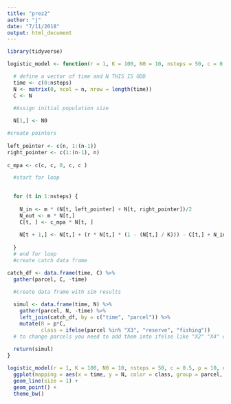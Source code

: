 ```yaml
---
title: "prez2"
author: "j"
date: "7/11/2018"
output: html_document
---
```


```r
library(tidyverse)

```

```r

logistic_model <- function(r = 1, K = 100, N0 = 10, nsteps = 50, c = 0.5, p = 10, n = 5, m = 0.2){

  # define a vector of time and N THIS IS ODD
  time <- c(0:nsteps)
  N <- matrix(0, ncol = n, nrow = length(time))
  C <- N

  #Assign initial population size
  
  N[1,] <- N0

#create pointers
  
left_pointer <- c(n, 1:(n-1))
right_pointer <- c(1:(n-1), n)
  
c_mpa <- c(c, c, 0, c, c )

  #start for loop

  
  for (t in 1:nsteps) {
    
    N_in <- m * (N[t, left_pointer] + N[t, right_pointer])/2
    N_out <- m * N[t,]
    C[t, ] <- c_mpa * N[t, ]
    
    N[t + 1,] <- N[t,] + (r * N[t,] * (1 - (N[t,] / K))) - C[t,] + N_in - N_out
    
  }
  # end for loop
  #create catch data frame

catch_df <- data.frame(time, C) %>% 
  gather(parcel, C, -time)

  #create data frame with sim results
  
  simul <- data.frame(time, N) %>% 
    gather(parcel, N, -time) %>% 
    left_join(catch_df, by = c("time", "parcel")) %>% 
    mutate(R = p*C,
           class = ifelse(parcel %in% "X3", "reserve", "fishing"))
  # to change parcels you need to add them into ifelse like "X2" "X4" etc in addition to changing the c_mpa vector
  
  return(simul)
}
```




```r
logistic_model(r = 1, K = 100, N0 = 10, nsteps = 50, c = 0.5, p = 10, n = 5, m = 0.2) %>% 
  ggplot(mapping = aes(x = time, y = N, color = class, group = parcel, size = R)) +
  geom_line(size = 1) +
  geom_point() +
  theme_bw()

```




